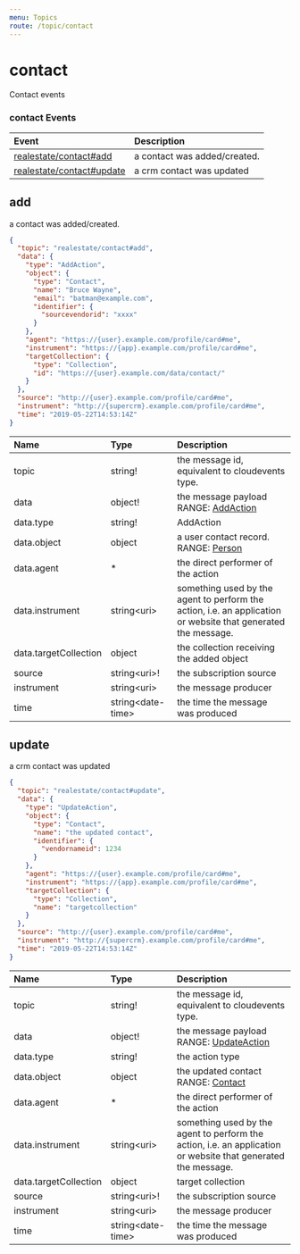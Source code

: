 ```yaml
---
menu: Topics
route: /topic/contact
---
```

# contact

Contact events


### contact Events

| Event | Description |
| :---- | :---------- |
| [realestate/contact#add](#add) | a contact was added/created. |
| [realestate/contact#update](#update) | a crm contact was updated |


## add

a contact was added/created.


```json
{
  "topic": "realestate/contact#add",
  "data": {
    "type": "AddAction",
    "object": {
      "type": "Contact",
      "name": "Bruce Wayne",
      "email": "batman@example.com",
      "identifier": {
        "sourcevendorid": "xxxx"
      }
    },
    "agent": "https://{user}.example.com/profile/card#me",
    "instrument": "https://{app}.example.com/profile/card#me",
    "targetCollection": {
      "type": "Collection",
      "id": "https://{user}.example.com/data/contact/"
    }
  },
  "source": "http://{user}.example.com/profile/card#me",
  "instrument": "http://{supercrm}.example.com/profile/card#me",
  "time": "2019-05-22T14:53:14Z"
}
```


| Name | Type | Description |
|:-----| :--- | :---------- |
| topic | string! | the message id, equivalent to cloudevents type.  |
| data | object! | the message payload <br/>RANGE: [AddAction](/schemas#addaction) |
| data.type | string! | AddAction  |
| data.object | object | a user contact record. <br/>RANGE: [Person](/schemas#person) |
| data.agent | * | the direct performer of the action  |
| data.instrument | string&lt;uri&gt; | something used by the agent to perform the action, i.e. an application or website that generated the message.  |
| data.targetCollection | object | the collection receiving the added object  |
| source | string&lt;uri&gt;! | the subscription source  |
| instrument | string&lt;uri&gt; | the message producer  |
| time | string&lt;date-time&gt; | the time the message was produced  |


## update

a crm contact was updated


```json
{
  "topic": "realestate/contact#update",
  "data": {
    "type": "UpdateAction",
    "object": {
      "type": "Contact",
      "name": "the updated contact",
      "identifier": {
        "vendornameid": 1234
      }
    },
    "agent": "https://{user}.example.com/profile/card#me",
    "instrument": "https://{app}.example.com/profile/card#me",
    "targetCollection": {
      "type": "Collection",
      "name": "targetcollection"
    }
  },
  "source": "http://{user}.example.com/profile/card#me",
  "instrument": "http://{supercrm}.example.com/profile/card#me",
  "time": "2019-05-22T14:53:14Z"
}
```


| Name | Type | Description |
|:-----| :--- | :---------- |
| topic | string! | the message id, equivalent to cloudevents type.  |
| data | object! | the message payload <br/>RANGE: [UpdateAction](/schemas#updateaction) |
| data.type | string! | the action type  |
| data.object | object | the updated contact <br/>RANGE: [Contact](/schemas#contact) |
| data.agent | * | the direct performer of the action  |
| data.instrument | string&lt;uri&gt; | something used by the agent to perform the action, i.e. an application or website that generated the message.  |
| data.targetCollection | object | target collection  |
| source | string&lt;uri&gt;! | the subscription source  |
| instrument | string&lt;uri&gt; | the message producer  |
| time | string&lt;date-time&gt; | the time the message was produced  |


